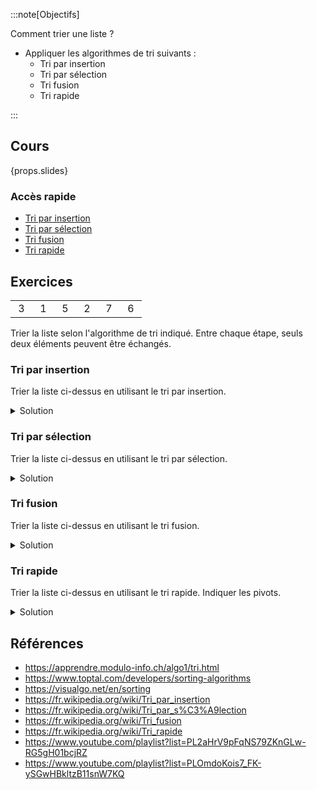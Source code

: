 :::note[Objectifs]

Comment trier une liste ?

- Appliquer les algorithmes de tri suivants :
  - Tri par insertion
  - Tri par sélection
  - Tri fusion
  - Tri rapide

:::

## Cours

{props.slides}

### Accès rapide

- [Tri par insertion](#/2)
- [Tri par sélection](#/17)
- [Tri fusion](#/36)
- [Tri rapide](#/58)

## Exercices

|               |               |               |               |               |               |
| :-----------: | :-----------: | :-----------: | :-----------: | :-----------: | :-----------: |
| &nbsp;3&nbsp; | &nbsp;1&nbsp; | &nbsp;5&nbsp; | &nbsp;2&nbsp; | &nbsp;7&nbsp; | &nbsp;6&nbsp; |

Trier la liste selon l'algorithme de tri indiqué. Entre chaque étape, seuls deux éléments peuvent être échangés.

### Tri par insertion

Trier la liste ci-dessus en utilisant le tri par insertion.

<details>
<summary>Solution</summary>

| &nbsp;3&nbsp; | &nbsp;1&nbsp; | &nbsp;5&nbsp; | &nbsp;2&nbsp; | &nbsp;7&nbsp; | &nbsp;6&nbsp; |
| :-----------: | :-----------: | :-----------: | :-----------: | :-----------: | :-----------: |
|       1       |       3       |       5       |       2       |       7       |       6       |
|       1       |       3       |       2       |       5       |       7       |       6       |
|       1       |       2       |       3       |       5       |       7       |       6       |
|       1       |       2       |       3       |       5       |       6       |       7       |

</details>

### Tri par sélection

Trier la liste ci-dessus en utilisant le tri par sélection.

<details>
<summary>Solution</summary>

| &nbsp;3&nbsp; | &nbsp;1&nbsp; | &nbsp;5&nbsp; | &nbsp;2&nbsp; | &nbsp;7&nbsp; | &nbsp;6&nbsp; |
| :-----------: | :-----------: | :-----------: | :-----------: | :-----------: | :-----------: |
|       1       |       3       |       5       |       2       |       7       |       6       |
|       1       |       2       |       5       |       3       |       7       |       6       |
|       1       |       2       |       3       |       5       |       7       |       6       |
|       1       |       2       |       3       |       5       |       6       |       7       |

</details>

### Tri fusion

Trier la liste ci-dessus en utilisant le tri fusion.

<details>
<summary>Solution</summary>

<table>
  <tbody>
    <tr>
      <td>
        <table>
          <tbody>
            <tr>
              <td>3</td>
            </tr>
          </tbody>
        </table>
      </td>
      <td>
        <table>
          <tbody>
            <tr>
              <td>1</td>
            </tr>
          </tbody>
        </table>
      </td>
      <td>
        <table>
          <tbody>
            <tr>
              <td>5</td>
            </tr>
          </tbody>
        </table>
      </td>
      <td>
        <table>
          <tbody>
            <tr>
              <td>2</td>
            </tr>
          </tbody>
        </table>
      </td>
      <td>
        <table>
          <tbody>
            <tr>
              <td>7</td>
            </tr>
          </tbody>
        </table>
      </td>
      <td>
        <table>
          <tbody>
            <tr>
              <td>6</td>
            </tr>
          </tbody>
        </table>
      </td>
    </tr>
    <tr>
      <td colspan="2">
        <table>
          <tbody>
            <tr>
              <td>1</td>
              <td>3</td>
            </tr>
          </tbody>
        </table>
      </td>
      <td>
        <table>
          <tbody>
            <tr>
              <td>5</td>
            </tr>
          </tbody>
        </table>
      </td>
      <td>
        <table>
          <tbody>
            <tr>
              <td>2</td>
            </tr>
          </tbody>
        </table>
      </td>
      <td>
        <table>
          <tbody>
            <tr>
              <td>7</td>
            </tr>
          </tbody>
        </table>
      </td>
      <td>
        <table>
          <tbody>
            <tr>
              <td>6</td>
            </tr>
          </tbody>
        </table>
      </td>
    </tr>
    <tr>
      <td colspan="3">
        <table>
          <tbody>
            <tr>
              <td>1</td>
              <td>3</td>
              <td>5</td>
            </tr>
          </tbody>
        </table>
      </td>
      <td>
        <table>
          <tbody>
            <tr>
              <td>2</td>
            </tr>
          </tbody>
        </table>
      </td>
      <td>
        <table>
          <tbody>
            <tr>
              <td>7</td>
            </tr>
          </tbody>
        </table>
      </td>
      <td>
        <table>
          <tbody>
            <tr>
              <td>6</td>
            </tr>
          </tbody>
        </table>
      </td>
    </tr>
    <tr>
      <td colspan="3">
        <table>
          <tbody>
            <tr>
              <td>1</td>
              <td>3</td>
              <td>5</td>
            </tr>
          </tbody>
        </table>
      </td>
      <td colspan="2">
        <table>
          <tbody>
            <tr>
              <td>2</td>
              <td>7</td>
            </tr>
          </tbody>
        </table>
      </td>
      <td>
        <table>
          <tbody>
            <tr>
              <td>6</td>
            </tr>
          </tbody>
        </table>
      </td>
    </tr>
    <tr>
      <td colspan="3">
        <table>
          <tbody>
            <tr>
              <td>1</td>
              <td>3</td>
              <td>5</td>
            </tr>
          </tbody>
        </table>
      </td>
      <td colspan="3">
        <table>
          <tbody>
            <tr>
              <td>2</td>
              <td>6</td>
              <td>7</td>
            </tr>
          </tbody>
        </table>
      </td>
    </tr>
    <tr>
      <td colspan="6">
        <table>
          <tbody>
            <tr>
              <td>1</td>
              <td>2</td>
              <td>3</td>
              <td>5</td>
              <td>6</td>
              <td>7</td>
            </tr>
          </tbody>
        </table>
      </td>
    </tr>
  </tbody>
</table>

</details>

### Tri rapide

Trier la liste ci-dessus en utilisant le tri rapide. Indiquer les pivots.

<details>
<summary>Solution</summary>

| &nbsp;3&nbsp; | &nbsp;1&nbsp; | &nbsp;5&nbsp; | &nbsp;2&nbsp; | &nbsp;7&nbsp; | &nbsp;6&nbsp; |
| :-----------: | :-----------: | :-----------: | :-----------: | :-----------: | :-----------: |
|     **3**     |       1       |       2       |       5       |       7       |       6       |
|     **2**     |       1       | <ins>3</ins>  |       5       |       7       |       6       |
| <ins>1</ins>  | <ins>2</ins>  | <ins>3</ins>  |     **5**     |       7       |       6       |
| <ins>1</ins>  | <ins>2</ins>  | <ins>3</ins>  | <ins>5</ins>  |     **7**     |       6       |
| <ins>1</ins>  | <ins>2</ins>  | <ins>3</ins>  | <ins>5</ins>  | <ins>6</ins>  | <ins>7</ins>  |

En gras, les pivots. En souligné, les éléments déjà triés.

</details>

## Références

- https://apprendre.modulo-info.ch/algo1/tri.html
- https://www.toptal.com/developers/sorting-algorithms
- https://visualgo.net/en/sorting
- https://fr.wikipedia.org/wiki/Tri_par_insertion
- https://fr.wikipedia.org/wiki/Tri_par_s%C3%A9lection
- https://fr.wikipedia.org/wiki/Tri_fusion
- https://fr.wikipedia.org/wiki/Tri_rapide
- https://www.youtube.com/playlist?list=PL2aHrV9pFqNS79ZKnGLw-RG5gH01bcjRZ
- https://www.youtube.com/playlist?list=PLOmdoKois7_FK-ySGwHBkltzB11snW7KQ
